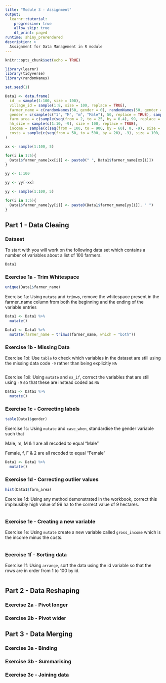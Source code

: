 ```yaml
---
title: "Module 3 - Assignment"
output: 
  learnr::tutorial:
    progressive: true
    allow_skip: true
    df_print: paged
runtime: shiny_prerendered
description: >
  Assignment for Data Management in R module
---
```


```r
knitr::opts_chunk$set(echo = TRUE)

library(learnr)
library(tidyverse)
library(randomNames)

set.seed(1)

Data1 <- data.frame(
  id  = sample(1:100, size = 100),
  village_id = sample(1:8, size = 100, replace = TRUE),
  farmer_name = c(randomNames(50, gender = 0), randomNames(50, gender = 1)),
  gender = c(sample(c("1", "M", "m", "Male"), 50, replace = TRUE), sample(c("2", "F", "f", "Female"), 50, replace = TRUE)),
  farm_area = c(sample(seq(from = 2, to = 25, by = 0.4), 99, replace = TRUE), 100),
  hh_size = sample(c(1:10, -9), size = 100, replace = TRUE),
  income = sample(c(seq(from = 100, to = 900, by = 60), 0, -9), size = 100, replace = TRUE),
  costs = sample(c(seq(from = 50, to = 500, by = 20), -9), size = 100, replace = TRUE)
)

xx <- sample(1:100, 5)

for(i in 1:5){
  Data1$farmer_name[xx[i]] <- paste0(" ", Data1$farmer_name[xx[i]])
}

yy <- 1:100

yy <- yy[-xx]

yy <- sample(1:100, 5)

for(i in 1:5){
  Data1$farmer_name[yy[i]] <- paste0(Data1$farmer_name[yy[i]], " ")
}

```

## Part 1 - Data Cleaing

### Dataset

To start with you will work on the following data set which contains a number of variables about a list of 100 farmers.

```r
Data1
```

### Exercise 1a - Trim Whitespace

```r
unique(Data1$farmer_name)
```
Exercise 1a: Using `mutate` and `trimws`, remove the whitespace present in the farmer_name column from both the beginning and the ending of the variable entries

```r
Data1 <- Data1 %>%
  mutate()
```

```r
Data1 <- Data1 %>%
  mutate(farmer_name = trimws(farmer_name, which = "both"))
```


### Exercise 1b - Missing Data

Exercise 1bi: Use `table` to check which variables in the dataset are still using the missing data code `-9` rather than being explicitly `NA`

```r

```

Exercise 1bii: Using `mutate` and `na_if`, correct the variables that are still using `-9` so that these are instead coded as `NA`

```r
Data1 <- Data1 %>%
  mutate()
```

### Exercise 1c - Correcting labels

```r
table(Data1$gender)
```
Exercise 1c: Using `mutate` and `case_when`, standardise the gender variable such that

Male, m, M & 1 are all recoded to equal "Male"

Female, f, F & 2 are all recoded to equal "Female"

```r
Data1 <- Data1 %>%
  mutate()
```

### Exercise 1d - Correcting outlier values

```r
hist(Data1$farm_area)
```

Exercise 1d: Using any method demonstrated in the workbook, correct this implausibly high value of 99 ha to the correct value of 9 hectares.

```r

```

### Exercise 1e - Creating a new variable


Exercise 1e: Using `mutate` create a new variable called `gross_income` which is the income minus the costs.

```r

```

### Ecercise 1f - Sorting data

Exercise 1f: Using `arrange`, sort the data using the id variable so that the rows are in order from 1 to 100 by id.

```r

```


## Part 2 - Data Reshaping

### Exercise 2a - Pivot longer

### Exercise 2b - Pivot wider

## Part 3 - Data Merging

### Exercise 3a - Binding

### Exercise 3b - Summarising

### Exercise 3c - Joining data